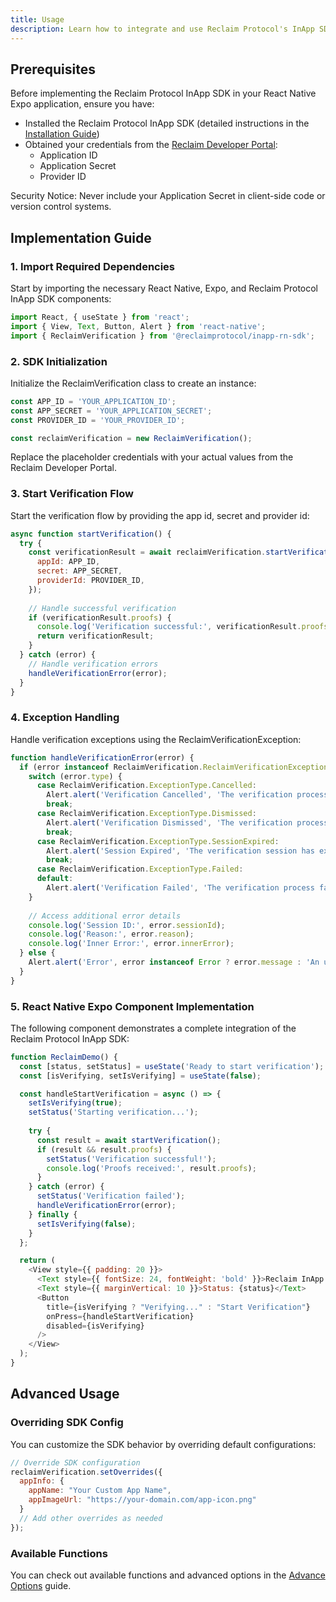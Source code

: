```yaml
---
title: Usage
description: Learn how to integrate and use Reclaim Protocol's InApp SDK in your React Native Expo app, from initialization to handling verification requests and responses.
---
```


## Prerequisites

Before implementing the Reclaim Protocol InApp SDK in your React Native Expo application, ensure you have:

- Installed the Reclaim Protocol InApp SDK (detailed instructions in the [Installation Guide](./installation))
- Obtained your credentials from the [Reclaim Developer Portal](https://dev.reclaimprotocol.org/):
  - Application ID
  - Application Secret
  - Provider ID

<Callout type="warning">Security Notice: Never include your Application Secret in client-side code or version control systems.</Callout>

## Implementation Guide

### 1. Import Required Dependencies

Start by importing the necessary React Native, Expo, and Reclaim Protocol InApp SDK components:

```javascript
import React, { useState } from 'react';
import { View, Text, Button, Alert } from 'react-native';
import { ReclaimVerification } from '@reclaimprotocol/inapp-rn-sdk';
```

### 2. SDK Initialization

Initialize the ReclaimVerification class to create an instance:

```javascript
const APP_ID = 'YOUR_APPLICATION_ID';
const APP_SECRET = 'YOUR_APPLICATION_SECRET';
const PROVIDER_ID = 'YOUR_PROVIDER_ID';

const reclaimVerification = new ReclaimVerification();
```

<Callout type="info">
Replace the placeholder credentials with your actual values from the Reclaim Developer Portal.
</Callout>

### 3. Start Verification Flow

Start the verification flow by providing the app id, secret and provider id:

```javascript
async function startVerification() {
  try {
    const verificationResult = await reclaimVerification.startVerification({
      appId: APP_ID,
      secret: APP_SECRET,
      providerId: PROVIDER_ID,
    });
    
    // Handle successful verification
    if (verificationResult.proofs) {
      console.log('Verification successful:', verificationResult.proofs);
      return verificationResult;
    }
  } catch (error) {
    // Handle verification errors
    handleVerificationError(error);
  }
}
```

### 4. Exception Handling

Handle verification exceptions using the ReclaimVerificationException:

```javascript
function handleVerificationError(error) {
  if (error instanceof ReclaimVerification.ReclaimVerificationException) {
    switch (error.type) {
      case ReclaimVerification.ExceptionType.Cancelled:
        Alert.alert('Verification Cancelled', 'The verification process was cancelled by the user.');
        break;
      case ReclaimVerification.ExceptionType.Dismissed:
        Alert.alert('Verification Dismissed', 'The verification process was dismissed.');
        break;
      case ReclaimVerification.ExceptionType.SessionExpired:
        Alert.alert('Session Expired', 'The verification session has expired. Please try again.');
        break;
      case ReclaimVerification.ExceptionType.Failed:
      default:
        Alert.alert('Verification Failed', 'The verification process failed. Please try again.');
    }
    
    // Access additional error details
    console.log('Session ID:', error.sessionId);
    console.log('Reason:', error.reason);
    console.log('Inner Error:', error.innerError);
  } else {
    Alert.alert('Error', error instanceof Error ? error.message : 'An unknown verification error occurred');
  }
}
```

### 5. React Native Expo Component Implementation

The following component demonstrates a complete integration of the Reclaim Protocol InApp SDK:

```javascript
function ReclaimDemo() {
  const [status, setStatus] = useState('Ready to start verification');
  const [isVerifying, setIsVerifying] = useState(false);

  const handleStartVerification = async () => {
    setIsVerifying(true);
    setStatus('Starting verification...');
    
    try {
      const result = await startVerification();
      if (result && result.proofs) {
        setStatus('Verification successful!');
        console.log('Proofs received:', result.proofs);
      }
    } catch (error) {
      setStatus('Verification failed');
      handleVerificationError(error);
    } finally {
      setIsVerifying(false);
    }
  };

  return (
    <View style={{ padding: 20 }}>
      <Text style={{ fontSize: 24, fontWeight: 'bold' }}>Reclaim InApp Demo</Text>
      <Text style={{ marginVertical: 10 }}>Status: {status}</Text>
      <Button 
        title={isVerifying ? "Verifying..." : "Start Verification"} 
        onPress={handleStartVerification}
        disabled={isVerifying}
      />
    </View>
  );
}
```


## Advanced Usage

### Overriding SDK Config

You can customize the SDK behavior by overriding default configurations:

```javascript
// Override SDK configuration
reclaimVerification.setOverrides({
  appInfo: {
    appName: "Your Custom App Name",
    appImageUrl: "https://your-domain.com/app-icon.png"
  }
  // Add other overrides as needed
});
```

### Available Functions

You can check out available functions and advanced options in the [Advance Options](../advance-options/web-sdk) guide.
